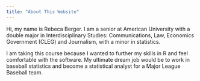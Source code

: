```yaml
---
title: "About This Website"
---
```


Hi, my name is Rebeca Berger. I am a senior at American University with a double major in Interdisciplinary Studies: Communications, Law, Economics Government (CLEG) and Journalism, with a minor in statistics.

I am taking this course because I wanted to further my skills in R and feel comfortable with the software. My ultimate dream job would be to work in baseball statistics and become a statistical analyst for a Major League Baseball team.